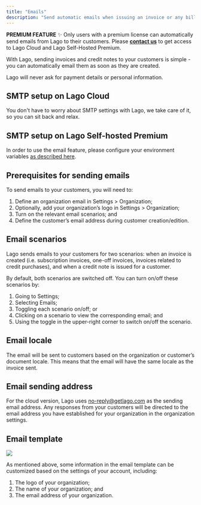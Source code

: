 ```yaml
---
title: "Emails"
description: "Send automatic emails when issuing an invoice or any billing documents."
---
```


<Info>

**PREMIUM FEATURE** ✨
Only users with a premium license can automatically send emails from Lago to their customers. Please **[contact us](mailto:hello@getlago.com)** to get access to Lago Cloud and Lago Self-Hosted Premium.

</Info>

With Lago, sending invoices and credit notes to your customers is simple - you can automatically email them as soon as they are created.

<Warning>
Lago will never ask for payment details or personal information.
</Warning>

## SMTP setup on Lago Cloud
You don't have to worry about SMTP settings with Lago, we take care of it, so you can sit back and relax.

## SMTP setup on Lago Self-hosted Premium
In order to use the email feature, please configure your environment variables [as described here](/guide/self-hosted/docker#smtp-configuration).

## Prerequisites for sending emails
To send emails to your customers, you will need to:

1. Define an organization email in Settings > Organization;
2. Optionally, add your organization’s logo in Settings > Organization;
3. Turn on the relevant email scenarios; and
4. Define the customer’s email address during customer creation/edition.

## Email scenarios
Lago sends emails to your customers for two scenarios: when an invoice is created (i.e. subscription invoices, one-off invoices, invoices related to credit purchases), and when a credit note is issued for a customer.

By default, both scenarios are switched off. You can turn on/off these scenarios by:

1. Going to Settings;
2. Selecting Emails;
3. Toggling each scenario on/off; or
4. Clicking on a scenario to view the corresponding email; and
5. Using the toggle in the upper-right corner to switch on/off the scenario.

## Email locale
The email will be sent to customers based on the organization or customer’s document locale. This means that the email will have the same locale as the invoice sent.

## Email sending address
For the cloud version, Lago uses [no-reply@getlago.com](mailto:no-reply@getlago.com) as the sending email address. Any responses from your customers will be directed to the email address you have established for your organization in the organization settings.

## Email template

<Frame caption="Email template">
  <img src="/guide/images/email-template.png" />
</Frame>


As mentioned above, some information in the email template can be customized based on the settings of your account, including:

1. The logo of your organization;
2. The name of your organization; and
3. The email address of your organization.